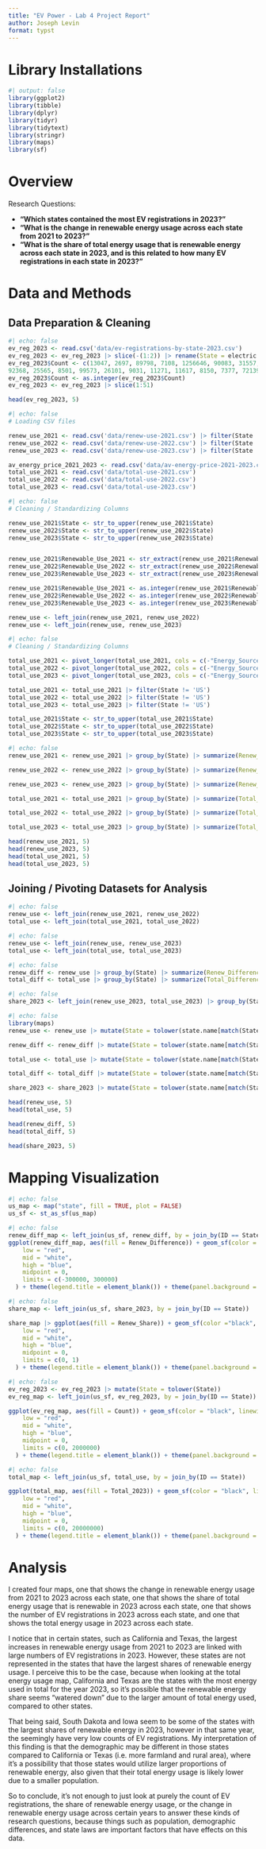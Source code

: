 ```yaml
---
title: "EV Power - Lab 4 Project Report"
author: Joseph Levin
format: typst
---
```


# **Library Installations**

```r
#| output: false
library(ggplot2)
library(tibble)
library(dplyr)
library(tidyr)
library(tidytext)
library(stringr)
library(maps)
library(sf)
```

# **Overview**
Research Questions:

- **"Which states contained the most EV registrations in 2023?"**
- **"What is the change in renewable energy usage across each state from 2021 to 2023?"** 
- **"What is the share of total energy usage that is renewable energy across each state in 2023, and is this related to how many EV registrations in each state in 2023?"** 

# **Data and Methods**

## **Data Preparation & Cleaning**

```r
#| echo: false
ev_reg_2023 <- read.csv('data/ev-registrations-by-state-2023.csv')
ev_reg_2023 <- ev_reg_2023 |> slice(-(1:2)) |> rename(State = electric.vehicle.registrations_by_state..2023., Count = X)
ev_reg_2023$Count <- c(13047, 2697, 89798, 7108, 1256646, 90083, 31557, 8435, 8066, 254878, 
92368, 25565, 8501, 99573, 26101, 9031, 11271, 11617, 8150, 7377, 72139, 73768, 50284, 37050, 3590, 26861, 4608, 6920, 47361, 9861, 134753, 10276, 131250, 70164, 959, 50393, 22843, 64361, 70154, 6396, 20873, 1675, 33221, 230125, 39998, 7816, 84936, 152101, 2758, 24943, 1139, 3555445)
ev_reg_2023$Count <- as.integer(ev_reg_2023$Count)
ev_reg_2023 <- ev_reg_2023 |> slice(1:51)

head(ev_reg_2023, 5)
```



```r
#| echo: false
# Loading CSV files

renew_use_2021 <- read.csv('data/renew-use-2021.csv') |> filter(State != 'US')
renew_use_2022 <- read.csv('data/renew-use-2022.csv') |> filter(State != 'US')
renew_use_2023 <- read.csv('data/renew-use-2023.csv') |> filter(State != 'US')

av_energy_price_2021_2023 <- read.csv('data/av-energy-price-2021-2023.csv')
total_use_2021 <- read.csv('data/total-use-2021.csv')
total_use_2022 <- read.csv('data/total-use-2022.csv')
total_use_2023 <- read.csv('data/total-use-2023.csv')
```


```r
#| echo: false
# Cleaning / Standardizing Columns

renew_use_2021$State <- str_to_upper(renew_use_2021$State)
renew_use_2022$State <- str_to_upper(renew_use_2022$State)
renew_use_2023$State <- str_to_upper(renew_use_2023$State)


renew_use_2021$Renewable_Use_2021 <- str_extract(renew_use_2021$Renewable_Use_2021, "\\d+")
renew_use_2022$Renewable_Use_2022 <- str_extract(renew_use_2022$Renewable_Use_2022, "\\d+")
renew_use_2023$Renewable_Use_2023 <- str_extract(renew_use_2023$Renewable_Use_2023, "\\d+")

renew_use_2021$Renewable_Use_2021 <- as.integer(renew_use_2021$Renewable_Use_2021)
renew_use_2022$Renewable_Use_2022 <- as.integer(renew_use_2022$Renewable_Use_2022)
renew_use_2023$Renewable_Use_2023 <- as.integer(renew_use_2023$Renewable_Use_2023)

renew_use <- left_join(renew_use_2021, renew_use_2022)
renew_use <- left_join(renew_use, renew_use_2023)
```

```r
#| echo: false
# Cleaning / Standardizing Columns

total_use_2021 <- pivot_longer(total_use_2021, cols = c(-"Energy_Source"), names_to = "State", values_to = "Total_Use_2021")
total_use_2022 <- pivot_longer(total_use_2022, cols = c(-"Energy_Source"), names_to = "State", values_to = "Total_Use_2022")
total_use_2023 <- pivot_longer(total_use_2023, cols = c(-"Energy_Source"), names_to = "State", values_to = "Total_Use_2023")

total_use_2021 <- total_use_2021 |> filter(State != 'US')
total_use_2022 <- total_use_2022 |> filter(State != 'US')
total_use_2023 <- total_use_2023 |> filter(State != 'US')

total_use_2021$State <- str_to_upper(total_use_2021$State)
total_use_2022$State <- str_to_upper(total_use_2022$State)
total_use_2023$State <- str_to_upper(total_use_2023$State)
```

```r
#| echo: false
renew_use_2021 <- renew_use_2021 |> group_by(State) |> summarize(Renew_Use_2021 = sum(Renewable_Use_2021))

renew_use_2022 <- renew_use_2022 |> group_by(State) |> summarize(Renew_Use_2022 = sum(Renewable_Use_2022))

renew_use_2023 <- renew_use_2023 |> group_by(State) |> summarize(Renew_Use_2023 = sum(Renewable_Use_2023))

total_use_2021 <- total_use_2021 |> group_by(State) |> summarize(Total_2021 = sum(Total_Use_2021))

total_use_2022 <- total_use_2022 |> group_by(State) |> summarize(Total_2022 = sum(Total_Use_2022))

total_use_2023 <- total_use_2023 |> group_by(State) |> summarize(Total_2023 = sum(Total_Use_2023))

head(renew_use_2021, 5)
head(renew_use_2023, 5)
head(total_use_2021, 5)
head(total_use_2023, 5)


```

## **Joining / Pivoting Datasets for Analysis**

```r
#| echo: false
renew_use <- left_join(renew_use_2021, renew_use_2022)
total_use <- left_join(total_use_2021, total_use_2022)
```

```r
#| echo: false
renew_use <- left_join(renew_use, renew_use_2023)
total_use <- left_join(total_use, total_use_2023)


```

```r
#| echo: false
renew_diff <- renew_use |> group_by(State) |> summarize(Renew_Difference = Renew_Use_2023 - Renew_Use_2021) |> mutate(Renew_Difference = replace_na(Renew_Difference, 0))
total_diff <- total_use |> group_by(State) |> summarize(Total_Difference = Total_2023 - Total_2021) 

```

```r
#| echo: false
share_2023 <- left_join(renew_use_2023, total_use_2023) |> group_by(State) |> summarize(Renew_Share = Renew_Use_2023 / Total_2023)

```

```r
#| echo: false
library(maps)
renew_use <- renew_use |> mutate(State = tolower(state.name[match(State, state.abb)])) |> mutate(State = replace_na(State, "district of columbia"))

renew_diff <- renew_diff |> mutate(State = tolower(state.name[match(State, state.abb)])) |> mutate(State = replace_na(State, "district of columbia")) 

total_use <- total_use |> mutate(State = tolower(state.name[match(State, state.abb)])) |> mutate(State = replace_na(State, "district of columbia"))

total_diff <- total_diff |> mutate(State = tolower(state.name[match(State, state.abb)])) |> mutate(State = replace_na(State, "district of columbia"))

share_2023 <- share_2023 |> mutate(State = tolower(state.name[match(State, state.abb)])) |> mutate(State = replace_na(State, "district of columbia"))

head(renew_use, 5)
head(total_use, 5)

head(renew_diff, 5)
head(total_diff, 5)

head(share_2023, 5)
```


# **Mapping Visualization**

```r
#| echo: false
us_map <- map("state", fill = TRUE, plot = FALSE)
us_sf <- st_as_sf(us_map)
```

```r
#| echo: false
renew_diff_map <- left_join(us_sf, renew_diff, by = join_by(ID == State))
ggplot(renew_diff_map, aes(fill = Renew_Difference)) + geom_sf(color = "black", linewidth = 0.1) + scale_fill_gradient2(
    low = "red",
    mid = "white",
    high = "blue",
    midpoint = 0,
    limits = c(-300000, 300000)
  ) + theme(legend.title = element_blank()) + theme(panel.background = element_blank()) + labs(title = "Change in Renewable Energy Usage ($), 2021 - 2023")
```

```r
#| echo: false
share_map <- left_join(us_sf, share_2023, by = join_by(ID == State))

share_map |> ggplot(aes(fill = Renew_Share)) + geom_sf(color ="black", linewidth = 0.1) + scale_fill_gradient2(
    low = "red",
    mid = "white",
    high = "blue",
    midpoint = 0,
    limits = c(0, 1)
  ) + theme(legend.title = element_blank()) + theme(panel.background = element_blank()) + labs(title = "Renewable Proportion of Total Energy Use (2023)")
```
```r
#| echo: false
ev_reg_2023 <- ev_reg_2023 |> mutate(State = tolower(State))
ev_reg_map <- left_join(us_sf, ev_reg_2023, by = join_by(ID == State))

ggplot(ev_reg_map, aes(fill = Count)) + geom_sf(color = "black", linewidth = 0.1) + scale_fill_gradient2(
    low = "red",
    mid = "white",
    high = "blue",
    midpoint = 0,
    limits = c(0, 2000000)
  ) + theme(legend.title = element_blank()) + theme(panel.background = element_blank()) + labs(title = "EV Registrations Counts (2023)")
```

```r
#| echo: false
total_map <- left_join(us_sf, total_use, by = join_by(ID == State))

ggplot(total_map, aes(fill = Total_2023)) + geom_sf(color = "black", linewidth = 0.1) + scale_fill_gradient2(
    low = "red",
    mid = "white",
    high = "blue",
    midpoint = 0,
    limits = c(0, 20000000)
  ) + theme(legend.title = element_blank()) + theme(panel.background = element_blank()) + labs(title = "Total Energy Usage ($) - 2023")
```

# **Analysis**

I created four maps, one that shows the change in renewable energy usage from 2021 to 2023 across each state, one that shows the share of total energy usage that is renewable in 2023 across each state, one that shows the number of EV registrations in 2023 across each state, and one that shows the total energy usage in 2023 across each state.

I notice that in certain states, such as California and Texas, the largest increases in renewable energy usage from 2021 to 2023 are linked with large numbers of EV registrations in 2023. However, these states are not represented in the states that have the largest shares of renewable energy usage. I perceive this to be the case, because when looking at the total energy usage map, California and Texas are the states with the most energy used in total for the year 2023, so it's possible that the renewable energy share seems "watered down" due to the larger amount of total energy used, compared to other states. 

That being said, South Dakota and Iowa seem to be some of the states with the largest shares of renewable energy in 2023, however in that same year, the seemingly have very low counts of EV registrations. My interpretation of this finding is that the demographic may be different in those states compared to California or Texas (i.e. more farmland and rural area), where it's a possibility that those states would utilize larger proportions of renewable energy, also given that their total energy usage is likely lower due to a smaller population.

So to conclude, it's not enough to just look at purely the count of EV registrations, the share of renewable energy usage, or the change in renewable energy usage across certain years to answer these kinds of research questions, because things such as population, demographic differences, and state laws are important factors that have effects on this data. 